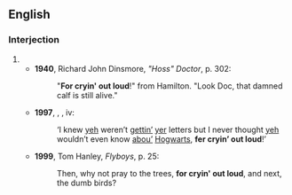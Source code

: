 ==English==

===Interjection===
{{en-interj|head=[[for]] [[cryin']] [[out loud]]}}

# {{eye dialect of|for crying out loud|lang=en}}
#* '''1940''', Richard John Dinsmore, ''"Hoss" Doctor'', p. 302:
#*: "'''For cryin' out loud'''!" from Hamilton. "Look Doc, that damned calf is still alive."
#* '''1997''', {{w|J.K. Rowling}}, ''{{w|Harry Potter and the Philosopher's Stone}}'', iv:
#*: ‘I knew [[yeh]] weren’t [[gettin'|gettin’]] [[yer]] letters but I never thought [[yeh]] wouldn’t even know [[about|abou’]] [[Hogwarts]], '''fer cryin’ out loud'''!’
#* '''1999''', Tom Hanley, ''Flyboys'', p. 25:
#*: Then, why not pray to the trees, '''for cryin' out loud''', and next, the dumb birds?